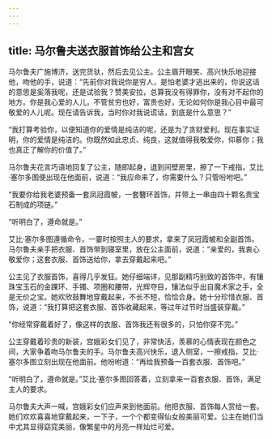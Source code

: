 ```yaml
---
---
---
```

title: 马尔鲁夫送衣服首饰给公主和宫女
---




马尔鲁夫广施博济，送完货驮，然后去见公主。公主眉开眼笑、高兴快乐地迎接他，吻他的手，说道：“先前你对我说你是穷人，是怕老婆才逃出来的，你说这话的意思是奚落我呢，还是试验我？赞美安拉，总算我没有得罪你，没有对不起你的地方。你是我心爱的人儿，不管贫穷也好，富贵也好，无论如何你是我心目中最可敬爱的人儿呢。现在请告诉我，当时你对我说谎话，到底是什么意思？”

“我打算考验你，以便知道你的爱情是纯洁的呢，还是为了贪财爱利。现在事实证明，你的爱情是纯洁的。你既然如此忠贞、纯良，这就值得我敬爱你，仰慕你；我也真正了解你的价值了。”

马尔鲁夫花言巧语地回复了公主，随即起身，退到间壁房里，擦了一下戒指，艾比·塞尔多图便出现在他面前，说道：“我应命来了，你需要什么？只管吩咐吧。”

“我要你给我老婆预备一套凤冠霞帔，一套簪环首饰，并带上一串由四十颗名贵宝石制成的项链。”

“听明白了，遵命就是。”

艾比·塞尔多图遵循命令，一霎时按照主人的要求，拿来了凤冠霞帔和全副首饰。马尔鲁夫亲手把衣服、首饰带到寝室里，放在公主面前，说道：“亲爱的，我衷心敬爱你；这套衣服、首饰送给你，拿去穿戴起来吧。”

公主见了衣服首饰，喜得几乎发狂。她仔细端详，见那副精巧别致的首饰中，有镶珠宝玉石的金踝环、手镯、项圈和腰带，光辉夺目，镶法似乎出自魔术家之手，全是无价之宝。她欢欣鼓舞地穿戴起来，不长不短，恰恰合身。她十分珍惜衣服、首饰，说道：“我打算把这套衣服、首饰收藏起来，等过年过节时当盛装穿戴。”

“你经常穿戴着好了，像这样的衣服、首饰我还有很多的，只怕你穿不完。”

公主穿戴着珍贵的新装，宫娥彩女们见了，非常快活，羡慕的心情表现在颜色之间，大家争着吻马尔鲁夫的手。马尔鲁夫高兴快乐，退入侧室，一擦戒指，艾比·塞尔多图立刻出现在他面前。他吩咐道：“再给我预备一百套衣服、首饰吧。”

“听明白了，遵命就是。”艾比·塞尔多图回答着，立刻拿来一百套衣服、首饰，满足主人的要求。

马尔鲁夫大声一喊，宫娥彩女们应声来到他面前。他把衣服、首饰每人赏给一套。她们欢欢喜喜地穿戴起来，一下子，一个个都变得仙女般美丽可爱。公主在她们当中尤其显得窈窕美丽，像繁星中的月亮一样灿烂可爱。